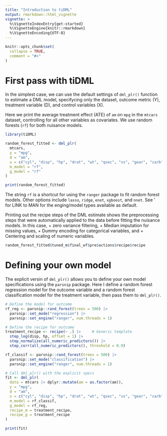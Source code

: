 ```yaml
---
title: "Introduction to tiDML"
output: rmarkdown::html_vignette
vignette: >
  %\VignetteIndexEntry{get-started}
  %\VignetteEngine{knitr::rmarkdown}
  %\VignetteEncoding{UTF-8}
---
```


```r
knitr::opts_chunk$set(
  collapse = TRUE,
  comment = "#>"
)
```
# First pass with tiDML

In the simplest case, we can use the default settings of `dml_plr()` function to estimate a DML model, specifycing only the dataset, outcome metric (Y), treatment variable (D), and control variables (X).

Here we print the average treatment effect (ATE) of `am` on `mpg` in the `mtcars` dataset, controlling for all other variables as covariates. We use random forests (`rf`) for both nuisance models.

```r
library(tiDML)

random_forest_fitted <- dml_plr(
  mtcars,
  y = "mpg",
  d = "am",
  x = c("cyl", "disp", "hp", "drat", "wt", "qsec", "vs", "gear", "carb"),
  m_model = "rf", 
  g_model = "rf"
) 

print(random_forest_fitted)

```
The string `rf` is a shortcut for using the `ranger` package to fit random forest models. Other options include `lasso`, `ridge`, `enet`, `xgboost`, and `nnet`. See ' for LINK to MAN for the enging/model types available as default.

Printing out the recipe steps of the DML estimate shows the preprocessing steps that were automatically applied to the data before fitting the nuisance models. In this case, 
+ zero variance filtering,
+ Median imputation for missing values,
+ Dummy encoding for categorical variables, and
+ Centering and scaling of numeric variables.

```r
random_forest_fitted$tuned_m$final_wf$pre$actions$recipe$recipe
```
# Defining your own model

The explicit versin of `dml_plr()` allows you to define your own model specifications using the `parsnip` package. Here I define a random forest regression model for the outcome variable and a random forest classification model for the treatment variable, then pass them to `dml_plr()`. 

```r
# Define the model for outcome
rf_reg <- parsnip::rand_forest(trees = 500) |>
  parsnip::set_mode("regression") |>
  parsnip::set_engine("ranger", num.threads = 1) 

# Define the recipe for outcome
treatment_recipe <- recipe(~ .) |>     # Generic template
  step_log(disp, hp, offset = 1) |>
  step_normalize(all_numeric_predictors()) |>
  step_corr(all_numeric_predictors(), threshold = 0.9)

rf_classif <- parsnip::rand_forest(trees = 500) |>
  parsnip::set_mode("classification") |>
  parsnip::set_engine("ranger", num.threads = 1)

# Call dml_plr() with the explicit specs
fit <- dml_plr(
  data = mtcars |> dplyr::mutate(am = as.factor(am)),
  y = "mpg",
  d = "am",
  x = c("cyl", "disp", "hp", "drat", "wt", "qsec", "vs", "gear", "carb"),
  m_model = rf_classif,
  g_model = rf_reg,
  recipe_m = treatment_recipe,
  recipe_g = treatment_recipe
)

print(fit)
```
